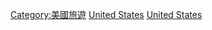 {{Commons category|Visitor attractions in the United States}}

[[Category:美國旅遊|Category:美國旅遊]]
[[Category:北美洲各國旅遊景點|United States]]
[[Category:各國旅遊景點|United States]]